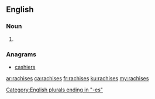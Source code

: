 ==English==

===Noun===
{{head|en|plural}}

# {{plural of|rachis|lang=en}}

===Anagrams===
* [[cashiers#English|cashiers]]

[[Category:English plurals ending in "-es"]]

[[ar:rachises]]
[[ca:rachises]]
[[fr:rachises]]
[[ku:rachises]]
[[my:rachises]]